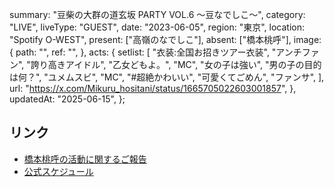   summary: "豆柴の大群の道玄坂 PARTY VOL.6 〜豆なでしこ〜",
  category: "LIVE",
  liveType: "GUEST",
  date: "2023-06-05",
  region: "東京",
  location: "Spotify O-WEST",
  present: ["高嶺のなでしこ"],
  absent: ["橋本桃呼"],
  image: {
    path: "",
    ref: "",
  },
  acts: {
    setlist: [
      "衣装:全国お招きツアー衣装",
      "アンチファン",
      "誇り高きアイドル",
      "乙女どもよ。",
      "MC",
      "女の子は強い",
      "男の子の目的は何？",
      "ユメムスビ",
      "MC",
      "#超絶かわいい",
      "可愛くてごめん",
      "ファンサ",
    ],
    url: "https://x.com/Mikuru_hositani/status/1665705022603001857",
  },
  updatedAt: "2025-06-15",
};

## リンク

- [橋本桃呼の活動に関するご報告](https://takanenonadeshiko.jp/?p=1016)
- [公式スケジュール](https://takanenonadeshiko.jp/?p=1001)
